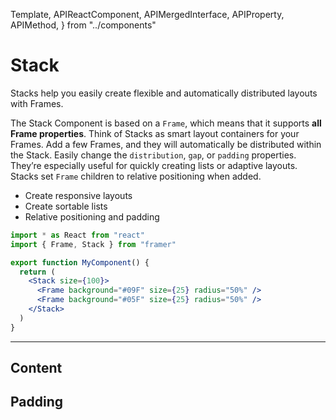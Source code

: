 <!-- 👋 Editing this file? Need help? → https://github.com/framer/api-docs/blob/master/CONTRIBUTING.md -->

  Template,
  APIReactComponent,
  APIMergedInterface,
  APIProperty,
  APIMethod,
} from "../components"


# Stack

<span className="lead">
  Stacks help you easily create flexible and automatically
  distributed layouts with Frames.
</span>

<div>

The Stack Component is based on a `Frame`, which means that it supports **all Frame properties**. Think of Stacks as smart layout containers for your Frames. Add a few Frames, and they will automatically be distributed within the Stack. Easily change the `distribution`, `gap`, or `padding` properties. They’re especially useful for quickly creating lists or adaptive layouts. Stacks set `Frame` children to relative positioning when added.

- Create responsive layouts
- Create sortable lists
- Relative positioning and padding

</div>

```jsx
import * as React from "react"
import { Frame, Stack } from "framer"

export function MyComponent() {
  return (
    <Stack size={100}>
      <Frame background="#09F" size={25} radius="50%" />
      <Frame background="#05F" size={25} radius="50%" />
    </Stack>
  )
}
```

---

## Content

<APIProperty name="StackSpecificProps.direction" />
<APIProperty name="StackSpecificProps.gap" />
<APIProperty name="StackSpecificProps.alignment" />
<APIProperty name="StackSpecificProps.distribution" />

## Padding

<APIProperty name="StackSpecificProps.padding" />
<APIProperty name="StackSpecificProps.paddingTop" />
<APIProperty name="StackSpecificProps.paddingRight" />
<APIProperty name="StackSpecificProps.paddingBottom" />
<APIProperty name="StackSpecificProps.paddingLeft" />
